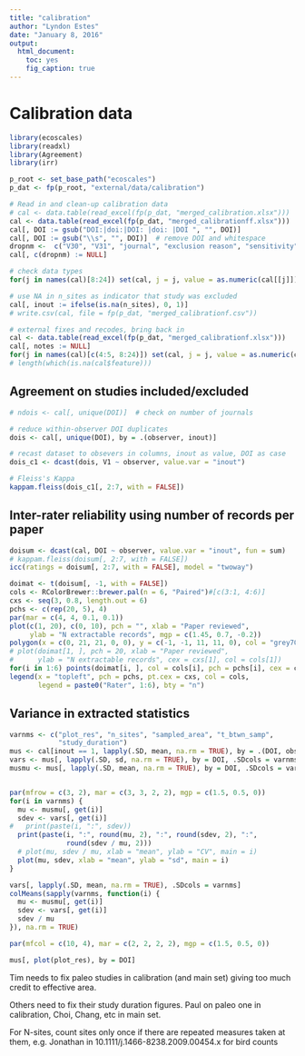 ```yaml
---
title: "calibration"
author: "Lyndon Estes"
date: "January 8, 2016"
output: 
  html_document:
    toc: yes
    fig_caption: true
---
```


# Calibration data
```r
library(ecoscales)
library(readxl)
library(Agreement)
library(irr)

p_root <- set_base_path("ecoscales")
p_dat <- fp(p_root, "external/data/calibration")

# Read in and clean-up calibration data
# cal <- data.table(read_excel(fp(p_dat, "merged_calibration.xlsx")))
cal <- data.table(read_excel(fp(p_dat, "merged_calibrationff.xlsx")))
cal[, DOI := gsub("DOI:|doi:|DOI: |doi: |DOI ", "", DOI)]
cal[, DOI := gsub("\\s", "", DOI)]  # remove DOI and whitespace
dropnm <-  c("V30", "V31", "journal", "exclusion reason", "sensitivity")
cal[, c(dropnm) := NULL]

# check data types
for(j in names(cal)[8:24]) set(cal, j = j, value = as.numeric(cal[[j]]))

# use NA in n_sites as indicator that study was excluded
cal[, inout := ifelse(is.na(n_sites), 0, 1)]  
# write.csv(cal, file = fp(p_dat, "merged_calibrationf.csv"))

# external fixes and recodes, bring back in
cal <- data.table(read_excel(fp(p_dat, "merged_calibrationf.xlsx")))
cal[, notes := NULL]
for(j in names(cal)[c(4:5, 8:24)]) set(cal, j = j, value = as.numeric(cal[[j]]))
# length(which(is.na(cal$feature)))

```

## Agreement on studies included/excluded
```r
# ndois <- cal[, unique(DOI)]  # check on number of journals

# reduce within-observer DOI duplicates 
dois <- cal[, unique(DOI), by = .(observer, inout)]

# recast dataset to obsevers in columns, inout as value, DOI as case
dois_c1 <- dcast(dois, V1 ~ observer, value.var = "inout")

# Fleiss's Kappa
kappam.fleiss(dois_c1[, 2:7, with = FALSE])
```

## Inter-rater reliability using number of records per paper
```r
doisum <- dcast(cal, DOI ~ observer, value.var = "inout", fun = sum)
# kappam.fleiss(doisum[, 2:7, with = FALSE])
icc(ratings = doisum[, 2:7, with = FALSE], model = "twoway")

```

```r
doimat <- t(doisum[, -1, with = FALSE])
cols <- RColorBrewer::brewer.pal(n = 6, "Paired")#[c(3:1, 4:6)]
cxs <- seq(3, 0.8, length.out = 6)
pchs <- c(rep(20, 5), 4)
par(mar = c(4, 4, 0.1, 0.1))
plot(c(1, 20), c(0, 10), pch = "", xlab = "Paper reviewed", 
     ylab = "N extractable records", mgp = c(1.45, 0.7, -0.2))
polygon(x = c(0, 21, 21, 0, 0), y = c(-1, -1, 11, 11, 0), col = "grey70")
# plot(doimat[1, ], pch = 20, xlab = "Paper reviewed", 
#      ylab = "N extractable records", cex = cxs[1], col = cols[1])
for(i in 1:6) points(doimat[i, ], col = cols[i], pch = pchs[i], cex = cxs[i])
legend(x = "topleft", pch = pchs, pt.cex = cxs, col = cols, 
       legend = paste0("Rater", 1:6), bty = "n")

```

## Variance in extracted statistics
```r
varnms <- c("plot_res", "n_sites", "sampled_area", "t_btwn_samp", 
            "study_duration")
mus <- cal[inout == 1, lapply(.SD, mean, na.rm = TRUE), by = .(DOI, observer),             .SDcols = varnms]
vars <- mus[, lapply(.SD, sd, na.rm = TRUE), by = DOI, .SDcols = varnms]
musmu <- mus[, lapply(.SD, mean, na.rm = TRUE), by = DOI, .SDcols = varnms]


par(mfrow = c(3, 2), mar = c(3, 3, 2, 2), mgp = c(1.5, 0.5, 0))
for(i in varnms) {
  mu <- musmu[, get(i)]
  sdev <- vars[, get(i)]
#   print(paste(i, ":", sdev))
  print(paste(i, ":", round(mu, 2), ":", round(sdev, 2), ":", 
              round(sdev / mu, 2)))
  # plot(mu, sdev / mu, xlab = "mean", ylab = "CV", main = i)
  plot(mu, sdev, xlab = "mean", ylab = "sd", main = i)
}

vars[, lapply(.SD, mean, na.rm = TRUE), .SDcols = varnms]
colMeans(sapply(varnms, function(i) {
  mu <- musmu[, get(i)]
  sdev <- vars[, get(i)]
  sdev / mu
}), na.rm = TRUE)

```

```r
par(mfcol = c(10, 4), mar = c(2, 2, 2, 2), mgp = c(1.5, 0.5, 0))

mus[, plot(plot_res), by = DOI]

```


Tim needs to fix paleo studies in calibration (and main set) giving too much credit to effective area. 

Others need to fix their study duration figures. Paul on paleo one in calibration, Choi, Chang, etc in main set.  

For N-sites, count sites only once if there are repeated measures taken at them, e.g. Jonathan in 10.1111/j.1466-8238.2009.00454.x for bird counts





